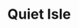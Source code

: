 
# Quiet Isle
<ProjectDetails
  floatRight
  region="Riverlands"
  house=""
  type="Landmark"
  status="Completed"
  warp="/warp quietisle"
  projectLead="Marken4"
  dateStarted="2013-05-04T07:00:00+00:00"
  dateCompleted="2013-05-04T07:00:00+00:00"
/>
